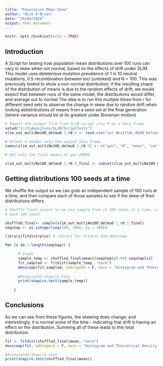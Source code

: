 ```yaml
---
title: "Population Mean Skew"
author: "Nick O'Brien"
date: "29/04/2020"
output: html_document
---
```


```r
knitr::opts_chunk$set(echo = TRUE)
```

## Introduction

A Script for testing how population mean distributions over 100 runs can vary in skew when not normal, based on the effects of drift under SLiM. This model uses deleterious mutation prevalence of 1 in 10 neutral mutations, 0.5 recombination between loci (unlinked) and N = 100. This was previously tested to show a non-normal distribution; if the resulting shape of the distribution of means is due to the random effects of drift, we would expect that between runs of the same model, the distributions would differ, and average out to normal
The idea is to run this multiple times from r for different seed sets to observe the change in skew due to random drift when looking atdistributions of means from a seed set at the final generation (where variance should be at its greatest under Brownian motion)

```r
# Import the output file from SLiM script into R as a data frame
setwd("Z:/Videos2/uni/SLiM/ScriptTests")
slim_out_multiNe100_delmu0.1_r0.5 <- read.csv("out_Neu1T10L_N100_Delmu0.1_r0.5.csv", header = F)

# Attach a header onto the output data frame
names(slim_out_multiNe100_delmu0.1_r0.5) <- c("gen", "N", "mean", "var", "seed", "r", "delmu")

# Get only the final means at gen 20000

slim_out_multiNe100_delmu0.1_r0.5_final <- subset(slim_out_multiNe100_delmu0.1_r0.5, gen == 20000)


```

## Getting distributions 100 seeds at a time

We shuffle the output so we can grab an independent sample of 100 runs at a time, and then compare each of those samples to see if the skew of their distributions differs.

```r
# Shuffle final output so we can sample from it 100 seeds at a time, creating a new shapiro p value matrix from
# each 100 seeds

shuffled_final<- sample(slim_out_multiNe100_delmu0.1_r0.5_final)
seqshap <- as.integer(seq(100, 1000, by = 100))

library(fitdistrplus) # library for fitdist and denscomp

for (s in 1:length(seqshap)) {

      # Graph
      sample_temp <- shuffled_final$mean[(seqshap[s]-99):seqshap[s]]
      fit_sampled <- fitdist(sample_temp, "norm")
      denscomp(fit_sampled, addlegend = F, main = "Histogram and Theoretical Densities of 100 sampled means")
      
      #Associated Shapiro test
      print(shapiro.test(sample_temp))
      
    }


```





## Conclusions

As we can see from these figures, the skewing does change, and interestingly, it is normal some of the time - indicating that drift is having an effect on the distribution. Summing all of these leads to this total distribution:

``` r

fit <- fitdist(shuffled_final$mean, "norm")
denscomp(fit, addlegend = F, main = "Histogram and Theoretical Density of 1000 means")

#Associated Shapiro test
print(shapiro.test(shuffled_final$mean))
```


